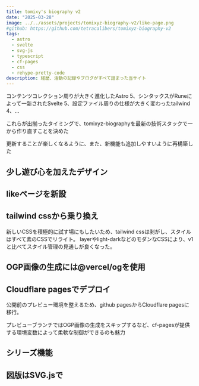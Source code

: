 ```yaml
---
title: tomixy's biography v2
date: "2025-03-28"
image: ../../assets/projects/tomixyz-biography-v2/like-page.png
#github: https://github.com/tetracalibers/tomixyz-biography-v2
tags:
  - astro
  - svelte
  - svg-js
  - typescript
  - cf-pages
  - css
  - rehype-pretty-code
description: 経歴、活動の記録やブログがすべて詰まった当サイト
---
```


コンテンツコレクション周りが大きく進化したAstro 5、シンタックスがRuneによって一新されたSvelte 5、設定ファイル周りの仕様が大きく変わったtailwind 4、…

これらが出揃ったタイミングで、tomixyz-biographyを最新の技術スタックで一から作り直すことを決めた

更新することが楽しくなるように、また、新機能も追加しやすいように再構築した

## 少し遊び心を加えたデザイン

## likeページを新設

## tailwind cssから乗り換え

新しいCSSを積極的に試す場にもしたいため、tailwind cssは剥がし、スタイルはすべて素のCSSでリライト。
layerやlight-darkなどのモダンなCSSにより、v1と比べてスタイル管理の見通しが良くなった。

## OGP画像の生成には@vercel/ogを使用

## Cloudflare pagesでデプロイ

公開前のプレビュー環境を整えるため、github pagesからCloudflare pagesに移行。

プレビューブランチではOGP画像の生成をスキップするなど、cf-pagesが提供する環境変数によって柔軟な制御ができるのも魅力

## シリーズ機能

## 図版はSVG.jsで
